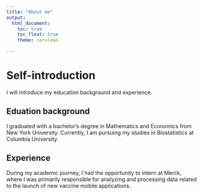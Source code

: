 ```yaml
---
title: "About me"
output: 
  html_document:
    toc: true
    toc_float: true
    theme: cerulean

---
```


# Self-introduction

I will introduce my education background and experience.

## Eduation background
I graduated with a bachelor's degree in Mathematics and Economics from New York University. Currently, I am pursuing my studies in Biostatistics at Columbia University.

## Experience
During my academic journey, I had the opportunity to intern at Merck, where I was primarily responsible for analyzing and processing data related to the launch of new vaccine mobile applications.

